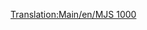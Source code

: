 [[Translation:Main/en/MJS 1000]]{{en/-}}{{Template:Trenes/Es
|Imagen=[[File:en/Mjs1000.png]]
|Nombre=MJS 1000
|Precio=49.218 € (24.609 £)
|Velocidad=104 km/h (65 mph)
|Peso=120 t
|Potencia=2.200 CV (1.641 kW)
|Coste-anual=4.416 € (2.208 £)
|Diseño=1965
|Duración=22
|Capacidad=--
|Descripción=Todavía no hay una descripción disponible sobre esta máquina de tren. Si usted sabe algo acerca de este tren, no dude en editar esta página y añadirla. 
|Vida-real=La «MJS 1000» se parece a las locomotoras eléctricas de la serie [http://en.wikipedia.org/wiki/List_of_South_African_locomotive_classes#Electric_locomotives «SAR Class 5E»]
}}